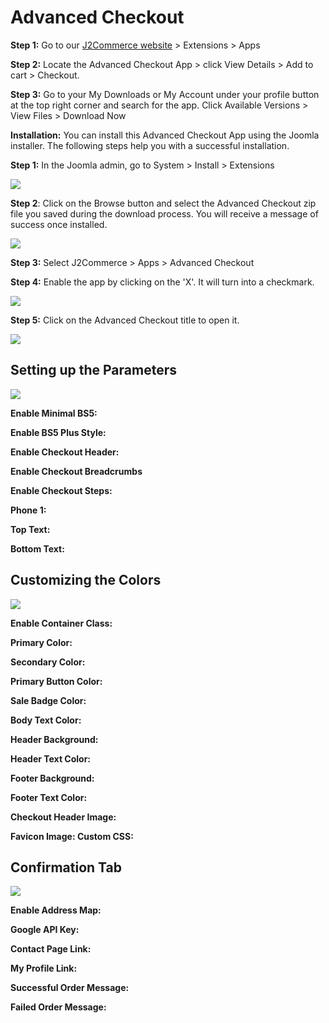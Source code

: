 # Advanced Checkout

**Step 1:** Go to our [J2Commerce website](https://www.j2commerce.com/) > Extensions > Apps

**Step 2:** Locate the Advanced Checkout App > click View Details > Add to cart > Checkout.

**Step 3:** Go to your My Downloads or My Account under your profile button at the top right corner and search for the app. Click Available Versions > View Files > Download Now

**Installation:** You can install this Advanced Checkout App using the Joomla installer. The following steps help you with a successful installation.

**Step 1:** In the Joomla admin, go to System > Install > Extensions

![](/img/product-category-installer-1.webp)

**Step 2**: Click on the Browse button and select the Advanced Checkout zip file you saved during the download process. You will receive a message of success once installed.

![](/img/product-category-download1.webp)

**Step 3:** Select J2Commerce > Apps > Advanced Checkout

**Step 4:** Enable the app by clicking on the 'X'. It will turn into a checkmark.

![](/img/advanced-checkout-enable.webp)

**Step 5:** Click on the Advanced Checkout title to open it.

![](/img/advanced-checkout-setup.webp)

## Setting up the Parameters&#x20;

![](/img/advanced-checkout-basic.webp)

**Enable Minimal BS5:**

**Enable BS5 Plus Style:**

**Enable Checkout Header:**

**Enable Checkout Breadcrumbs**

**Enable Checkout Steps:**

**Phone 1:**

**Top Text:**

**Bottom Text:**

## Customizing the Colors

![](/img/advanced-checkout-style.webp)

**Enable Container Class:**&#x20;

**Primary Color:**

**Secondary Color:**

**Primary Button Color:**

**Sale Badge Color:**

**Body Text Color:**&#x20;

**Header Background:**

**Header Text Color:**

**Footer Background:**

**Footer Text Color:**

**Checkout Header Image:**

**Favicon Image: Custom CSS:**

## Confirmation Tab

![](/img/advanced-checkout-confirmation.webp)

**Enable Address Map:**

**Google API Key:**

**Contact Page Link:**

**My Profile Link:**

**Successful Order Message:**

**Failed Order Message:**
